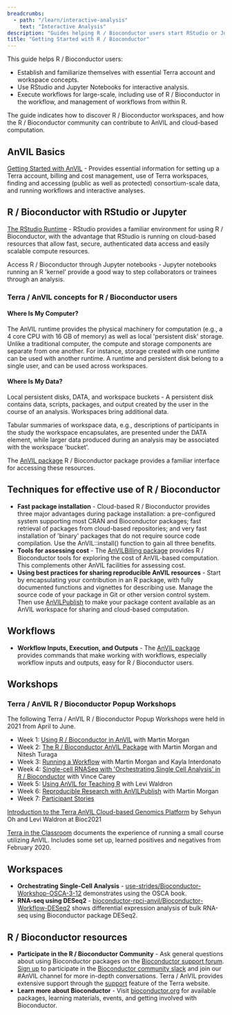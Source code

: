 ```yaml
---
breadcrumbs:
  - path: "/learn/interactive-analysis"
    text: "Interactive Analysis"
description: "Guides helping R / Bioconductor users start RStudio or Jupyter for interactive analysis, and workflows for large-scale data processing."
title: "Getting Started with R / Bioconductor"
---
```


This guide helps R / Bioconductor users:

- Establish and familiarize themselves with essential Terra account and workspace concepts.
- Use RStudio and Jupyter Notebooks for interactive analysis.
- Execute workflows for large-scale, including use of R / Bioconductor in the workflow, and management of workflows from within R.

The guide indicates how to discover R / Bioconductor workspaces, and how the R / Bioconductor community can contribute to AnVIL and cloud-based computation.

## AnVIL Basics

[Getting Started with AnVIL](/learn) - Provides essential information for setting up a Terra account, billing and cost management, use of Terra workspaces, finding and accessing (public as well as protected) consortium-scale data, and running workflows and interactive analyses.

## R / Bioconductor with RStudio or Jupyter

[The RStudio Runtime](https://terra.bio/try-rstudio-in-terra/) - RStudio provides a familiar environment for using R / Bioconductor, with the advantage that RStudio is running on cloud-based resources that allow fast, secure, authenticated data access and easily scalable compute resources.

Access R / Bioconductor through Jupyter notebooks - Jupyter notebooks running an R 'kernel' provide a good way to step collaborators or trainees through an analysis.

### Terra / AnVIL concepts for R / Bioconductor users

#### Where Is My Computer?

The AnVIL runtime provides the physical machinery for computation (e.g., a 4 core CPU with 16 GB of memory) as well as local 'persistent disk' storage. Unlike a traditional computer, the compute and storage components are separate from one another. For instance, storage created with one runtime can be used with another runtime. A runtime and persistent disk belong to a single user, and can be used across workspaces.

#### Where Is My Data?

Local persistent disks, DATA, and workspace buckets - A persistent disk contains data, scripts, packages, and output created by the user in the course of an analysis. Workspaces bring additional data.

Tabular summaries of workspace data, e.g., descriptions of participants in the study the workspace encapsulates, are presented under the DATA element, while larger data produced during an analysis may be associated with the workspace 'bucket'.

The [AnVIL package](https://bioconductor.org/packages/AnVIL) R / Bioconductor package provides a familiar interface for accessing these resources.

## Techniques for effective use of R / Bioconductor

- **Fast package installation** - Cloud-based R / Bioconductor provides three major advantages during package installation: a pre-configured system supporting most CRAN and Bioconductor packages; fast retrieval of packages from cloud-based repositories; and very fast installation of 'binary' packages that do not require source code compilation. Use the AnVIL::install() function to gain all three benefits.
- **Tools for assessing cost** - The [AnVILBilling package](https://bioconductor.org/packages/AnVILBilling) provides R / Bioconductor tools for exploring the cost of AnVIL-based computation. This complements other AnVIL facilities for assessing cost.
- **Using best practices for sharing reproducible AnVIL resources** - Start by encapsulating your contribution in an R package, with fully documented functions and vignettes for describing use. Manage the source code of your package in Git or other version control system. Then use [AnVILPublish](https://bioconductor.org/packages/AnVILPublish) to make your package content available as an AnVIL workspace for sharing and cloud-based computation.

## Workflows

- **Workflow Inputs, Execution, and Outputs** - The [AnVIL package](https://bioconductor.org/packages/AnVIL) provides commands that make working with workflows, especially workflow inputs and outputs, easy for R / Bioconductor users.

## Workshops

### Terra / AnVIL R / Bioconductor Popup Workshops

The following Terra / AnVIL R / Bioconductor Popup Workshops were held in 2021 from April to June.

- Week 1: [Using R / Bioconductor in AnVIL](/learn/data-analysts/using-r-bioconductor-in-anvil) with Martin Morgan
- Week 2: [The R / Bioconductor AnVIL Package](/learn/data-analysts/the-r-bioconductor-anvil-package) with Martin Morgan and Nitesh Turaga
- Week 3: [Running a Workflow](/learn/data-analysts/running-a-workflow) with Martin Morgan and Kayla Interdonato
- Week 4: [Single-cell RNASeq with 'Orchestrating Single Cell Analysis' in R / Bioconductor](/learn/data-analysts/single-cell-rnaseq-with-orchestrating-single-cell-analysis-in-r-bioconductor) with Vince Carey
- Week 5: [Using AnVIL for Teaching R](/learn/data-analysts/using-anvil-for-teaching-r-bioconductor) with Levi Waldron
- Week 6: [Reproducible Research with AnVILPublish](/learn/data-analysts/reproducible-research-with-anvilpublish) with Martin Morgan
- Week 7: [Participant Stories](/learn/data-analysts/participant-stories)

[Introduction to the Terra AnVIL Cloud-based Genomics Platform](https://youtu.be/N83iDYE2yQM) by Sehyun Oh and Levi Waldron at Bioc2021

[Terra in the Classroom](https://docs.google.com/presentation/d/1AvEt6UIIx-G5eTe4hlfkGOYsUcSQrKx8ySlnnfg7XH8/edit?usp=sharing) documents the experience of running a small course utilizing AnVIL. Includes some set up, learned positives and negatives from February 2020.

## Workspaces

- **Orchestrating Single-Cell Analysis** - [use-strides/Bioconductor-Workshop-OSCA-3-12](https://app.terra.bio/#workspaces/use-strides/Bioconductor-Workshop-OSCA-3-12) demonstrates using the OSCA book.
- **RNA-seq using DESeq2** - [bioconductor-rpci-anvil/Bioconductor-Workflow-DESeq2](https://app.terra.bio/#workspaces/bioconductor-rpci-anvil/Bioconductor-Workflow-DESeq2) shows differential expression analysis of bulk RNA-seq using Bioconductor package DESeq2.

## R / Bioconductor resources

- **Participate in the R / Bioconductor Community** - Ask general questions about using Bioconductor packages on the [Bioconductor support forum](https://support.bioconductor.org). [Sign up](https://bioc-community.herokuapp.com/) to participate in the [Bioconductor community slack](https://community-bioc.slack.com) and join our #AnVIL channel for more in-depth conversations. Terra / AnVIL provides extensive support through the [support](https://support.terra.bio/hc/en-us) feature of the Terra website.
- **Learn more about Bioconductor** - Visit [bioconductor.org](https://bioconductor.org) for available packages, learning materials, events, and getting involved with Bioconductor.
